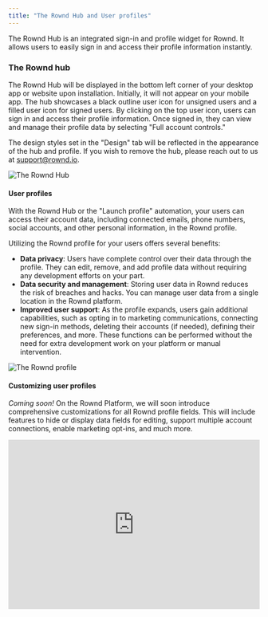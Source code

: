 ```yaml
---
title: "The Rownd Hub and User profiles"
---
```


The Rownd Hub is an integrated sign-in and profile widget for Rownd. It allows users to easily sign in and access their profile information instantly.

### The Rownd hub 

The Rownd Hub will be displayed in the bottom left corner of your desktop app or website upon installation. Initially, it will not appear on your mobile app. The hub showcases a black outline user icon for unsigned users and a filled user icon for signed users. By clicking on the top user icon, users can sign in and access their profile information. Once signed in, they can view and manage their profile data by selecting "Full account controls."

The design styles set in the "Design" tab will be reflected in the appearance of the hub and profile. If you wish to remove the hub, please reach out to us at support@rownd.io.


![The Rownd Hub](/images/rownd-profile.png)

#### User profiles 

With the Rownd Hub or the "Launch profile" automation, your users can access their account data, including connected emails, phone numbers, social accounts, and other personal information, in the Rownd profile.

Utilizing the Rownd profile for your users offers several benefits:

- **Data privacy**: Users have complete control over their data through the profile. They can edit, remove, and add profile data without requiring any development efforts on your part.
- **Data security and management**: Storing user data in Rownd reduces the risk of breaches and hacks. You can manage user data from a single location in the Rownd platform.
- **Improved user support**: As the profile expands, users gain additional capabilities, such as opting in to marketing communications, connecting new sign-in methods, deleting their accounts (if needed), defining their preferences, and more. These functions can be performed without the need for extra development work on your platform or manual intervention.

![The Rownd profile](/images/rownd-hub.png)

#### Customizing user profiles
*Coming soon!* On the Rownd Platform, we will soon introduce comprehensive customizations for all Rownd profile fields. This will include features to hide or display data fields for editing, support multiple account connections, enable marketing opt-ins, and much more.

<div style="position: relative; padding-bottom: 67.41573033707866%; height: 0;"><iframe src="https://www.loom.com/embed/f68914d889864407ac45d08dbb3f3c59" frameborder="0" webkitallowfullscreen mozallowfullscreen allowfullscreen style="position: absolute; top: 0; left: 0; width: 100%; height: 100%;"></iframe></div>



